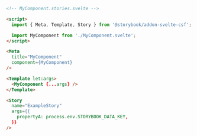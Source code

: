 ```html
<!-- MyComponent.stories.svelte -->

<script>
  import { Meta, Template, Story } from '@storybook/addon-svelte-csf';

  import MyComponent from './MyComponent.svelte';
</script>

<Meta
  title="MyComponent"
  component={MyComponent}
/>

<Template let:args>
  <MyComponent {...args} />
</Template>

<Story
  name="ExampleStory"
  args={{
    propertyA: process.env.STORYBOOK_DATA_KEY,
  }}
/>
```